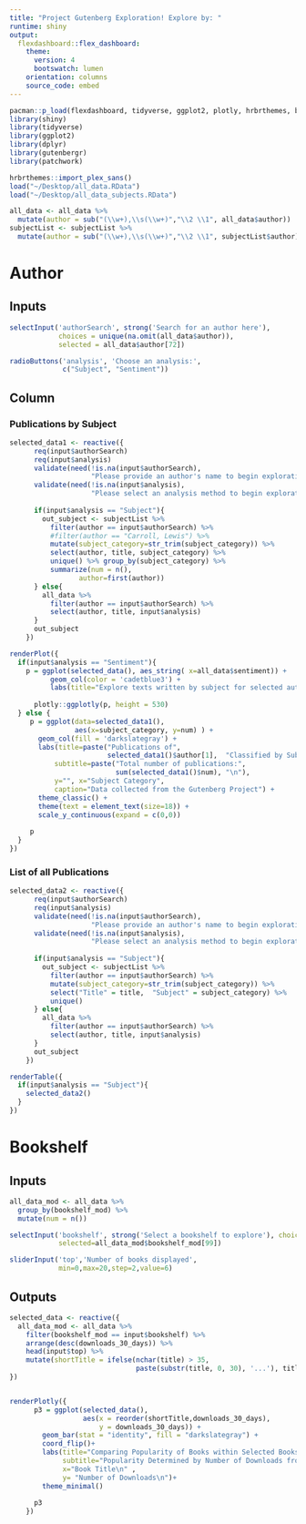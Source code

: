 ```yaml
---
title: "Project Gutenberg Exploration! Explore by: "
runtime: shiny
output: 
  flexdashboard::flex_dashboard:
    theme: 
      version: 4
      bootswatch: lumen
    orientation: columns
    source_code: embed 
---
```


```r
pacman::p_load(flexdashboard, tidyverse, ggplot2, plotly, hrbrthemes, bslib, ggpubr)
library(shiny)
library(tidyverse)
library(ggplot2)
library(dplyr)
library(gutenbergr)
library(patchwork)

hrbrthemes::import_plex_sans()
load("~/Desktop/all_data.RData")
load("~/Desktop/all_data_subjects.RData")

all_data <- all_data %>%
  mutate(author = sub("(\\w+),\\s(\\w+)","\\2 \\1", all_data$author))
subjectList <- subjectList %>%
  mutate(author = sub("(\\w+),\\s(\\w+)","\\2 \\1", subjectList$author))

```

Author
===

Inputs {.sidebar}
-----------------------------------------------------------------------

```r


selectInput('authorSearch', strong('Search for an author here'), 
            choices = unique(na.omit(all_data$author)),
            selected = all_data$author[72])

radioButtons('analysis', 'Choose an analysis:', 
             c("Subject", "Sentiment"))
```

Column {data-width=500}
-----------------------------------------------------------------------
### Publications by Subject 
```r
selected_data1 <- reactive({
      req(input$authorSearch)
      req(input$analysis)
      validate(need(!is.na(input$authorSearch), 
                    "Please provide an author's name to begin exploration."))
      validate(need(!is.na(input$analysis), 
                    "Please select an analysis method to begin exploration."))
      
      if(input$analysis == "Subject"){
        out_subject <- subjectList %>%
          filter(author == input$authorSearch) %>%
          #filter(author == "Carroll, Lewis") %>%
          mutate(subject_category=str_trim(subject_category)) %>%
          select(author, title, subject_category) %>%
          unique() %>% group_by(subject_category) %>% 
          summarize(num = n(),
                 author=first(author))
      } else{
        all_data %>%
          filter(author == input$authorSearch) %>%
          select(author, title, input$analysis)
      }
      out_subject
    })

renderPlot({
  if(input$analysis == "Sentiment"){
    p = ggplot(selected_data(), aes_string( x=all_data$sentiment)) + 
          geom_col(color = 'cadetblue3') + 
          labs(title="Explore texts written by subject for selected author")
          
      plotly::ggplotly(p, height = 530)
  } else {
     p = ggplot(data=selected_data1(),
                aes(x=subject_category, y=num) ) +
       geom_col(fill = 'darkslategray') +
       labs(title=paste("Publications of", 
                        selected_data1()$author[1],  "Classified by Subject"),
           subtitle=paste("Total number of publications:", 
                          sum(selected_data1()$num), "\n"), 
           y="", x="Subject Category",
           caption="Data collected from the Gutenberg Project") +
       theme_classic() + 
       theme(text = element_text(size=18)) + 
       scale_y_continuous(expand = c(0,0))
     
     p
  }
})
```

### List of all Publications
```r
selected_data2 <- reactive({
      req(input$authorSearch)
      req(input$analysis)
      validate(need(!is.na(input$authorSearch), 
                    "Please provide an author's name to begin exploration."))
      validate(need(!is.na(input$analysis), 
                    "Please select an analysis method to begin exploration."))
      
      if(input$analysis == "Subject"){
        out_subject <- subjectList %>%
          filter(author == input$authorSearch) %>%
          mutate(subject_category=str_trim(subject_category)) %>%
          select("Title" = title,  "Subject" = subject_category) %>%
          unique() 
      } else{
        all_data %>%
          filter(author == input$authorSearch) %>%
          select(author, title, input$analysis)
      }
      out_subject
    })

renderTable({
  if(input$analysis == "Subject"){
    selected_data2()
  }
})
```

Bookshelf
===

Inputs {.sidebar}
-----------------------------------------------------------------------
```r
all_data_mod <- all_data %>%
  group_by(bookshelf_mod) %>% 
  mutate(num = n())

selectInput('bookshelf', strong('Select a bookshelf to explore'), choices=unique(na.omit(all_data_mod$bookshelf_mod)), 
            selected=all_data_mod$bookshelf_mod[99])

sliderInput('top','Number of books displayed',
            min=0,max=20,step=2,value=6)

```

Outputs {.no-padding}
-----------------------------------------------------------------------
```r
selected_data <- reactive({
  all_data_mod <- all_data %>% 
    filter(bookshelf_mod == input$bookshelf) %>% 
    arrange(desc(downloads_30_days)) %>% 
    head(input$top) %>%
    mutate(shortTitle = ifelse(nchar(title) > 35, 
                               paste(substr(title, 0, 30), '...'), title ))
})


renderPlotly({
      p3 = ggplot(selected_data(),  
                  aes(x = reorder(shortTitle,downloads_30_days), 
                      y = downloads_30_days)) +
        geom_bar(stat = "identity", fill = "darkslategray") +
        coord_flip()+
        labs(title="Comparing Popularity of Books within Selected Bookshelf",
             subtitle="Popularity Determined by Number of Downloads from Project, Guetenberg in the Past 30 Days.",
             x="Book Title\n" ,
             y= "Number of Downloads\n")+
        theme_minimal() 
      
      p3
    }) 
```
